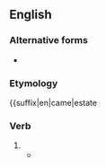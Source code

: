 ==English==

===Alternative forms===
* {{l|en|cam'st}} {{qualifier|obsolete}}

===Etymology===
{{suffix|en|came|estate

===Verb===
{{head|en|verb form|cat2=second-person singular forms}}

# {{en-archaic second-person singular past of|come}}
#*{{RQ:KJV|Deuteronomy|16|6||But at the place which the {{smallcaps|Lord}} thy God shall choose to place his name in, there thou shalt sacrifice the passover at even, at the going down of the sun, at the season that thou '''camest''' forth out of Egypt.}}